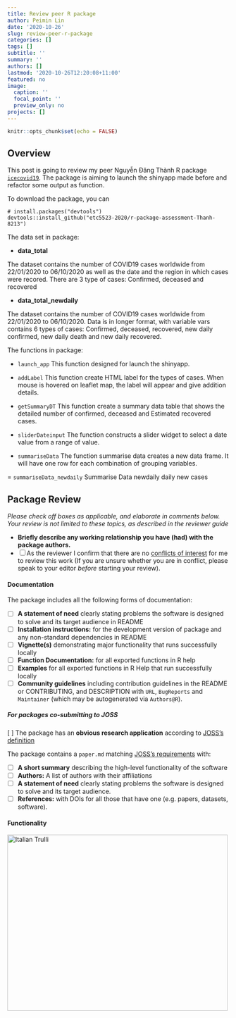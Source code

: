 ```yaml
---
title: Review peer R package
author: Peimin Lin
date: '2020-10-26'
slug: review-peer-r-package
categories: []
tags: []
subtitle: ''
summary: ''
authors: []
lastmod: '2020-10-26T12:20:08+11:00'
featured: no
image:
  caption: ''
  focal_point: ''
  preview_only: no
projects: []
---
```

```r
knitr::opts_chunk$set(echo = FALSE)
```

## Overview
This post is going to review my peer Nguyễn Đăng Thành R package [`icecovid19`](https://github.com/etc5523-2020/r-package-assessment-Thanh-8213). The package is aiming to launch the shinyapp made before and refactor some output as function. 

To download the package, you can 

```
# install.packages("devtools")
devtools::install_github("etc5523-2020/r-package-assessment-Thanh-8213")
```
The data set in package:

- **data_total**

The dataset contains the number of COVID19 cases worldwide from 22/01/2020 to 06/10/2020 as well as the date and the region in which cases were recored. There are 3 type of cases: Confirmed, deceased and recovered

- **data_total_newdaily**

The dataset contains the number of COVID19 cases worldwide from 22/01/2020 to 06/10/2020. Data is in longer format, with variable vars contains 6 types of cases: Confirmed, deceased, recovered, new daily confirmed, new daily death and new daily recovered.


The functions in package:

- `launch_app`
This function designed for launch the shinyapp.

- `addLabel`
This function create HTML label for the types of cases. When mouse is hovered
on leaflet map, the label will appear and give addition details. 

- `getSummaryDT`
This function create a summary data table that shows the detailed number of confirmed, deceased and Estimated recovered cases. 

- `sliderDateinput`
The function constructs a slider widget to select a date value from a range of value.
                                  
- `summariseData`
The function summarise data creates a new data frame. It will have one row for each combination 
of grouping variables.

= `summariseData_newdaily`
Summarise Data newdaily daily new cases

## Package Review

*Please check off boxes as applicable, and elaborate in comments below.  Your review is not limited to these topics, as described in the reviewer guide*

- **Briefly describe any working relationship you have (had) with the package authors.**
- [ ] As the reviewer I confirm that there are no [conflicts of interest](https://devguide.ropensci.org/policies.html#coi) for me to review this work (If you are unsure whether you are in conflict, please speak to your editor _before_ starting your review).

#### Documentation

The package includes all the following forms of documentation:

- [ ] **A statement of need** clearly stating problems the software is designed to solve and its target audience in README
- [ ] **Installation instructions:** for the development version of package and any non-standard dependencies in README
- [ ] **Vignette(s)** demonstrating major functionality that runs successfully locally
- [ ] **Function Documentation:** for all exported functions in R help
- [ ] **Examples** for all exported functions in R Help that run successfully locally
- [ ] **Community guidelines** including contribution guidelines in the README or CONTRIBUTING, and DESCRIPTION with `URL`, `BugReports` and `Maintainer` (which may be autogenerated via `Authors@R`).

##### For packages co-submitting to JOSS

 [ ] The package has an **obvious research application** according to [JOSS's definition](https://joss.theoj.org/about#submission_requirements)

The package contains a `paper.md` matching [JOSS's requirements](https://joss.theoj.org/about#paper_structure) with:

- [ ] **A short summary** describing the high-level functionality of the software
- [ ] **Authors:**  A list of authors with their affiliations
- [ ] **A statement of need** clearly stating problems the software is designed to solve and its target audience.
- [ ] **References:** with DOIs for all those that have one (e.g. papers, datasets, software).

#### Functionality

<img src="https://media.giphy.com/media/l0HlDUUzqPf4V17HO/giphy.gif" alt="Italian Trulli" width="500" height="400">
